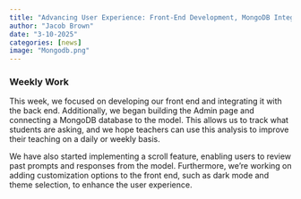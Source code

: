 ```yaml
---
title: "Advancing User Experience: Front-End Development, MongoDB Integration, and New Features for Enhanced Learning"
author: "Jacob Brown"
date: "3-10-2025"
categories: [news]
image: "Mongodb.png"
---
```


### Weekly Work

This week, we focused on developing our front end and integrating it with the back end. Additionally, we began building the Admin page and connecting a MongoDB database to the model. This allows us to track what students are asking, and we hope teachers can use this analysis to improve their teaching on a daily or weekly basis.

We have also started implementing a scroll feature, enabling users to review past prompts and responses from the model. Furthermore, we’re working on adding customization options to the front end, such as dark mode and theme selection, to enhance the user experience.

